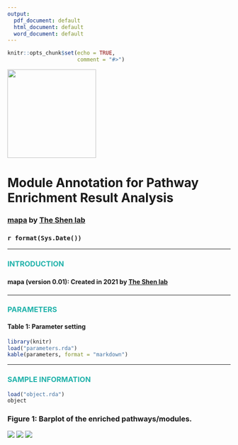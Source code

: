 ```yaml
---
output:
  pdf_document: default
  html_document: default
  word_document: default
---
```


```r
knitr::opts_chunk$set(echo = TRUE,
                      comment = "#>")
```

<img src="mapa_logo.png" alt="" style="width:200px">

<h1>**Module Annotation for Pathway Enrichment Result Analysis**</h1>
<h3>[mapa](https://jaspershen.github.io/mapa/) by [The Shen lab](https://www.shen-lab.org/)</h3>
<h3>`r format(Sys.Date())`</h3>

---

### **<font color = "lightseagreen">INTRODUCTION</font>**

<h4> <p style="line-height:1.5em;">**mapa (version 0.01)**: Created in 2021 by [The Shen lab](https://www.shen-lab.org/)</p> </h4>

---

### **<font color = "lightseagreen">PARAMETERS</font>**

#### **Table 1: Parameter setting**

```r
library(knitr)
load("parameters.rda")
kable(parameters, format = "markdown")
```

---

### **<font color = "lightseagreen">SAMPLE INFORMATION</font>**

```r
load("object.rda")
object
```

### **Figure 1: Barplot of the enriched pathways/modules.**

![](plot_functional_module.png)
![](plot_module.png)
![](plot_pathway.png)
